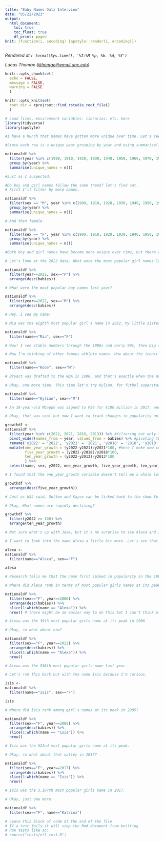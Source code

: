 ```yaml
---
title: "Baby Names Data Interview"
date: "05/22/2023"
output:
  html_document:
    toc: true
    toc_float: true
    df_print: paged
knit: (function(i, encoding) {apstyle::render(i, encoding)})
---
```

<!-- Timestamp: leave this in to automatically track when a file is rendered -->
*Rendered at `r format(Sys.time(), '%I:%M %p, %b. %d, %Y')`*

<!-- Contact info: leave author/reporter/editor contact info here -->
*Lucas Thomae (<ljthomae@email.unc.edu>)*

```r
knitr::opts_chunk$set(
  echo = FALSE,
  message = FALSE,
  warning = FALSE
  )

knitr::opts_knit$set(
  root.dir = rprojroot::find_rstudio_root_file()
  )
```
```r
# Load files, environment variables, libraries, etc. here
library(tidyverse)
library(apstyle)
```

```r
#I have a hunch that names have gotten more unique over time. Let's see how many unique names are in the data set going back to 1900.

#Since each row is a unique year grouping by year and using summarise() to counting the occurrences will show me the change over time.

nationaldf %>%
  filter(year %in% c(1900, 1910, 1920, 1930, 1940, 1950, 1960, 1970, 1980, 1990, 2000, 2010, 2020)) %>% #I'm using intervals of ten
  group_by(year) %>% 
  summarise(unique_names = n())

#Just as I suspected.
```

```r
#Do boy and girl names follow the same trend? let's find out.
# First I'll filter by male names.

nationaldf %>%
  filter(sex == "M", year %in% c(1900, 1910, 1920, 1930, 1940, 1950, 1960, 1970, 1980, 1990, 2000, 2010, 2020)) %>%
  group_by(year) %>%
  summarise(unique_names = n())
```

```r
# And then female.

nationaldf %>%
  filter(sex == "F", year %in% c(1900, 1910, 1920, 1930, 1940, 1950, 1960, 1970, 1980, 1990, 2000, 2010, 2020)) %>%
  group_by(year) %>%
  summarise(unique_names = n())

#Both boy and girl names have become more unique over time, but there are more unique girl names than boy names.
```

```r
# Let's look at the 2022 data. What were the most popular girl names last year?

nationaldf %>%
  filter(year==2022, sex=="F") %>%
  arrange(desc(babies))
```

```r
# What were the most popular boy names last year?

nationaldf %>%
  filter(year==2022, sex=="M") %>%
  arrange(desc(babies))

# Hey, I see my name!
```

```r
# Mia was the eighth most popular girl's name in 2022. My little sister was named after Mia Hamm, and I suspect she's not alone. I suspect that there are plenty of people out there named after the women's soccer legend. Let's check out the popularity of the name Mia over time.

nationaldf %>%
  filter(name=="Mia", sex=="F")

# Wow! I see stable numbers through the 1980s and early 90s, then big spikes in 1997 and 2005. I would think that those jumps are connected to the 1996 and 2004 Olympics at which Hamm and the USWNT won gold.
```

```r
# Now I'm thinking of other famous athlete names. How about the iconic Kobe Bryant?

nationaldf %>%
  filter(name=="Kobe", sex=="M")

# Bryant was drafted to the NBA in 1996, and that's exactly when the name took off in the United States! And interestingly enough, the name spiked again in 2020 following Bryant's death.
```

```r
# Okay, one more time. This time let's try Kylian, for futbol superstar Kylian Mbappé.

nationaldf %>%
  filter(name=="Kylian", sex=="M")

# An 18-year-old Mbappé was signed to PSG for €180 million in 2017, and the next year he led France to a FIFA World Cup victory. The name Kylian quickly rises in popularity right around that time.
```

```r
# Okay, that was cool but now I want to track changes in popularity on a larger scale. I'm going to make a data frame that takes each name in the data set and tells me its percent change over one year, five years, and ten years.

growthdf <-
nationaldf %>%
  filter(year %in% c(2022, 2021, 2018, 2013)) %>% #filtering out only the years I need
  pivot_wider(names_from = year, values_from = babies) %>% #pivoting the df so that each year is its own column
  rename('y2022' = '2022', 'y2021' = '2021', 'y2018' = '2018', 'y2013' = '2013') %>% #renaming cause the code gets wonky if the column names are numeric
  mutate(one_year_growth = (y2022-y2021)/y2021*100, #here I make new columns to tell me the percent growth
         five_year_growth = (y2022-y2018)/y2018*100,
         ten_year_growth = (y2022-y2013)/y2013*100
         ) %>%
  select(name, sex, y2022, one_year_growth, five_year_growth, ten_year_growth) #selecting only the necessary cols

# I found that the one_year_growth variable doesn't tell me a whole lot. I think the sample size is too small and therefore the names can seem a bit random. But the five_year_growth and ten_year_growth variable give us some valuable insights

growthdf %>%
  arrange(desc(five_year_growth))

# Just as WSJ said, Dutton and Kayce can be linked back to the show Yellowstone. But other names also give us an insight into what's relevant in our culture right now. Amiri, a quickly growing unisex name, is probably connected to ascendant fashion designer Mike Amiri. Ermias, the fourth-fastest growing boys name, is the real name of rapper Nipsey Hussle, who was murdered in 2019.
```

```r
# Okay, What names are rapidly declining?

growthdf %>%
  filter(y2022 >= 100) %>%
  arrange(ten_year_growth)

# Not sure what's up with Jase, but it's no surprise to see Alexa and its similar-sounding counterparts up here. I'm almost certain that has to do with Amazon's Alexa voice control. The name Isis also decreased by 77.6 percent over the last decade -- woof.
```

```r
# I want to look into the name Alexa a little bit more. Let's see that year-by-year change

alexa <-
nationaldf %>%
  filter(name=="Alexa", sex=="F")

alexa

# Research tells me that the name first spiked in popularity in the 1980s after celebrity couple Billy Joel and Christie Brinkley named their daughter Alexa. The name nearly peaked in popularity in 2015, which is weird because Amazon launched its Alexa the year before. But it's all downhill after that.
```

```r
# Where did Alexa rank in terms of most popular girls names at its peak? And what about now?

nationaldf %>%
  filter(sex=="F", year==2006) %>%
  arrange(desc(babies)) %>%
  slice(1:which(name == "Alexa")) %>%
  nrow() # there might be an easier way to do this but I can't think of it. I'm slicing off the df once the condition name=="Alexa" is met then counting the rows.

# Alexa was the 39th most popular girls name at its peak in 2006
```

```r
# Okay, so what about now?

nationaldf %>%
  filter(sex=="F", year==2022) %>%
  arrange(desc(babies)) %>%
  slice(1:which(name == "Alexa")) %>%
  nrow()

# Alexa was the 536th most popular girls name last year.
```


```r
# Let's run this back but with the name Isis because I'm curious.

isis <-
nationaldf %>%
  filter(name=="Isis", sex=="F")

isis
```

```r
# Where did Isis rank among girl's names at its peak in 2005?

nationaldf %>%
  filter(sex=="F", year==2005) %>%
  arrange(desc(babies)) %>%
  slice(1:which(name == "Isis")) %>%
  nrow()

# Isis was the 522nd most popular girls name at its peak.
```

```r
# Okay, so what about that valley in 2017?

nationaldf %>%
  filter(sex=="F", year==2017) %>%
  arrange(desc(babies)) %>%
  slice(1:which(name == "Isis")) %>%
  nrow()

# Isis was the 3,107th most popular girls name in 2017.
```

```r
# Okay, just one more.

nationaldf %>%
  filter(sex=="F", name=="Katrina")
```


<!-- This section is for a tests code block -->

```r
# Leave this block of code at the end of the file
# If a test fails it will stop the Rmd document from knitting
# Run tests like so:
# source("tests/etl_test.R")
```
